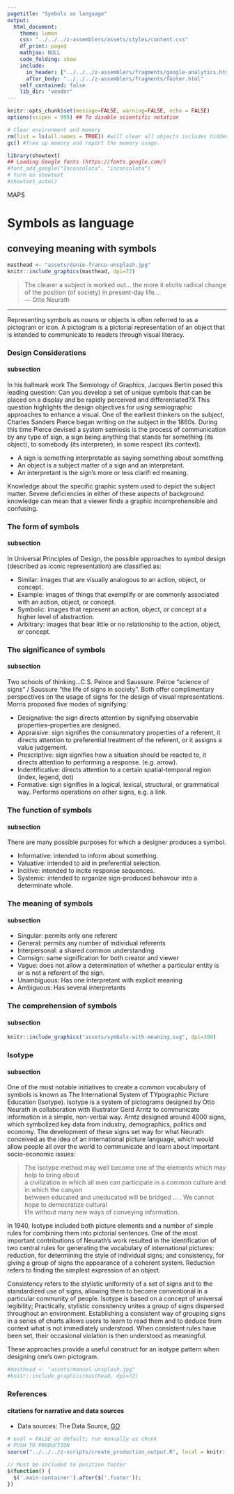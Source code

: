 ```yaml
---
pagetitle: "Symbols as language"
output: 
  html_document:
    theme: lumen
    css: "../../../z-assemblers/assets/styles/content.css"
    df_print: paged
    mathjax: NULL
    code_folding: show
    include:
      in_header: ["../../../z-assemblers/fragments/google-analytics.html", "../../../z-assemblers/fragments/header.html"]
      after_body: "../../../z-assemblers/fragments/footer.html"
    self_contained: false
    lib_dir: "vendor"
---
```


```r

knitr::opts_chunk$set(message=FALSE, warning=FALSE, echo = FALSE)
options(scipen = 999) ## To disable scientific notation

# Clear environment and memory
rm(list = ls(all.names = TRUE)) #will clear all objects includes hidden objects.
gc() #free up memory and report the memory usage.

library(showtext)
## Loading Google fonts (https://fonts.google.com/)
#font_add_google("Inconsolata", "inconsolata")
# turn on showtext
#showtext_auto()

```

<div class="activity">
MAPS  
</div>

# Symbols as language
## conveying meaning with symbols

```r

masthead <- "assets/danie-franco-unsplash.jpg"
knitr::include_graphics(masthead, dpi=72)

```

> The clearer a subject is worked out... the more it elicits radical change\
  of the position (of society) in present-day life...\
--- Otto Neurath\

***

Representing symbols as nouns or objects is often referred to as a pictogram or icon. A pictogram is a pictorial representation of an object that is intended to communicate to readers through visual literacy.

### Design Considerations
#### subsection


In his hallmark work The Semiology of Graphics, Jacques Bertin posed this leading question: Can you develop a set of unique symbols that can be placed on a display and be rapidly perceived and differentiated?X This question highlights the design objectives for using semiographic approaches to enhance a visual. One of the earliest thinkers on the subject, Charles Sanders Pierce began writing on the subject in the 1860s. During this time Pierce devised a system semiosis is the process of communication by any type of sign, a sign being anything that stands for something (its object), to somebody (its interpreter), in some respect (its context).

* A sign is something interpretable as saying something about something.
* An object is a subject matter of a sign and an interpretant.
* An interpretant is the sign’s more or less clarifi ed meaning.

Knowledge about the specific graphic system used to depict the subject matter. Severe deficiencies in either of these aspects of background knowledge can mean that a viewer finds a graphic incomprehensible and confusing.


### The form of symbols
#### subsection


In Universal Principles of Design, the possible approaches to symbol design (described as iconic representation) are classified as:

* Similar: images that are visually analogous to an action, object, or concept.
* Example: images of things that exemplify or are commonly associated with an action, object, or concept.
* Symbolic: images that represent an action, object, or concept at a higher level of abstraction.
* Arbitrary: images that bear little or no relationship to the action, object, or concept.


### The significance of symbols
#### subsection


Two schools of thinking...C.S. Peirce and Saussure. Peirce “science of signs” / Saussure “the life of signs in society”. Both offer complimentary perspectives on the usage of signs for the design of visual representations.
Morris proposed five modes of signifying:

* Designative: the sign directs attention by signifying observable properties--properties are designed.
* Appraisive: sign signifies the consummatory properties of a referent, it directs attention to preferential treatment of the referent, or it assigns a value judgement.
* Prescriptive: sign signifies how a situation should be reacted to, it directs attention to performing a response. (e.g. arrow).
* Indentificative: directs attention to a certain spatial-temporal region (index, legend, dot)
* Formative: sign signifies in a logical, lexical, structural, or grammatical way. Performs operations on other signs, e.g. a link.


### The function of symbols
#### subsection


There are many possible purposes for which a designer produces a symbol. 

* Informative: intended to inform about something. 
* Valuative: intended to aid in preferential selection. 
* Incitive: intended to incite response sequences.
* Systemic: intended to organize sign-produced behavour into a determinate whole. 


### The meaning of symbols
#### subsection


* Singular: permits only one referent
* General: permits any number of individual referents
* Interpersonal: a shared common understanding
* Comsign: same signification for both creator and viewer
* Vague: does not allow a determination of whether a particular entity is or is not a referent of the sign.
* Unambiguous: Has one interpretant with explicit meaning
* Ambiguous: Has several interpretants


### The comprehension of symbols
#### subsection


```r

knitr::include_graphics("assets/symbols-with-meaning.svg", dpi=300)

```


### Isotype
#### subsection

One of the most notable initiatives to create a common vocabulary of symbols is known as The International System of TYpographic Picture Education (Isotype). Isotype is a system of pictograms designed by Otto Neurath in collaboration with illustrator Gerd Arntz to communicate information in a simple, non-verbal way. Arntz designed around 4000 signs, which symbolized key data from industry, demographics, politics and economy. The development of these signs set way for what Neurath conceived as the idea of an international picture language, which would allow people all over the world to communicate and learn about important socio-economic issues:

> The Isotype method may well become one of the elements which may help to bring about\
  a civilization in which all men can participate in a common culture and in which the canyon\
  between educated and uneducated will be bridged ... . We cannot hope to democratize cultural\
  life without many new ways of conveying information.

In 1940, Isotype included both picture elements and a number of simple rules for combining them into pictorial sentences. One of the most important contributions of Neurath’s work resulted in the identification of two central rules for generating the vocabulary of international pictures: reduction, for determining the style of individual signs; and consistency, for giving a group of signs the appearance of a coherent system. Reduction refers to
finding the simplest expression of an object.

Consistency refers to the stylistic uniformity of a set of signs and to the standardized use of signs, allowing them to become conventional in a particular community of people. Isotype is based on a concept of universal
legibility; Practically, stylistic consistency unites a group of signs dispersed throughout an environment. Establishing a consistent way of grouping signs in a series of charts allows users to learn to read them and
to deduce from context what is not immediately understood. When consistent rules have been set, their occasional violation is then understood as meaningful.

These approaches provide a useful construct for an isotype pattern when designing one’s own pictogram.


```r

#masthead <- "assets/manuel-unsplash.jpg"
#knitr::include_graphics(masthead, dpi=72)

```



### References
#### citations for narrative and data sources

* Data sources: The Data Source,  [GO](https://govdata360-backend.worldbank.org/api/v1/datasets/4034/dump.csv){target="_blank"}


```r

# eval = FALSE as default; run manually as chunk
# PUSH TO PRODUCTION
source("../../../z-scripts/create_production_output.R", local = knitr::knit_global())

```



```js

// Must be included to position footer
$(function() {
  $('.main-container').after($('.footer'));
})

```


